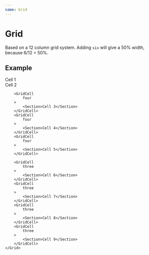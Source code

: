 ```yaml
---
name: Grid
---
```


# Grid


Based on a 12 column grid system.
Adding `six` will give a 50% width, because 6/12 = 50%.

## Example

<Playground>
    <Grid
        all
    >
        <GridCell
            six
        >
            <Section>Cell 1</Section>
        </GridCell>
        <GridCell
            six
        >
            <Section>Cell 2</Section>
        </GridCell>

        <GridCell
            four
        >
            <Section>Cell 3</Section>
        </GridCell>
        <GridCell
            four
        >
            <Section>Cell 4</Section>
        </GridCell>
        <GridCell
            four
        >
            <Section>Cell 5</Section>
        </GridCell>

        <GridCell
            three
        >
            <Section>Cell 6</Section>
        </GridCell>
        <GridCell
            three
        >
            <Section>Cell 7</Section>
        </GridCell>
        <GridCell
            three
        >
            <Section>Cell 8</Section>
        </GridCell>
        <GridCell
            three
        >
            <Section>Cell 9</Section>
        </GridCell>
    </Grid>
</Playground>
